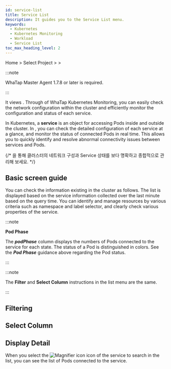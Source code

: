 ```yaml
---
id: service-list
title: Service List
description: It guides you to the Service List menu.
keywords:
  - Kubernetes
  - Kubernetes Monitoring
  - Workload
  - Service List
toc_max_heading_level: 2
---
```


Home > Select Project > <Cmdname sid="side_workload" className="uitext" /> > <Cmdname sid="side_kubeServiceList" className="uitext" />

:::note 

WhaTap Master Agent 1.7.8 or later is required. 

:::

It views <Cmdname sid="side_kubeServiceList" className="uitext" />. Through <Cmdname sid="side_kubeServiceList" className="uitext" /> of WhaTap Kubernetes Monitoring, you can easily check the network configuration within the cluster and efficiently monitor the configuration and status of each service.

In Kubernetes, a **service** is an object for accessing Pods inside and outside the cluster. In <Cmdname sid="side_kubeServiceList" className="uitext" />, you can check the detailed configuration of each service at a glance, and monitor the status of connected Pods in real time. This allows you to quickly identify and resolve abnormal connectivity issues between services and Pods. 

{/* <Cmdname sid="side_kubeServiceList" className="uitext" />을 통해 클러스터의 네트워크 구성과 Service 상태를 보다 명확하고 종합적으로 관리해 보세요. */}

## Basic screen guide

You can check the <Cmdname sid="side_kubeServiceList" className="uitext" /> information existing in the cluster as follows. The list is displayed based on the service information collected over the last minute based on the query time. You can identify and manage resources by various criteria such as namespace and label selector, and clearly check various properties of the service. 

<ImgLang img='k8s-service-list.png' desc='Service List' />

:::note

**Pod Phase** 

The ***podPhase*** column displays the numbers of Pods connected to the service for each state. The status of a Pod is distinguished in colors. See the ***Pod Phase*** guidance above regarding the Pod status. 

:::

:::note 

The **Filter** and **Select Column** instructions in the list menu are the same.

:::

## Filtering


<K8slistfilter />
  
## Select Column


<K8slistcl />

## Display Detail

When you select the ![Magnifier icon](/img/ic-search.svg) <Cmdname sid="display_detail" className="uitext" /> icon of the service to search in the list, you can see the list of Pods connected to the service. 

<ImgLang img='k8s-service-list-detail.png' desc='Service List details view' />
